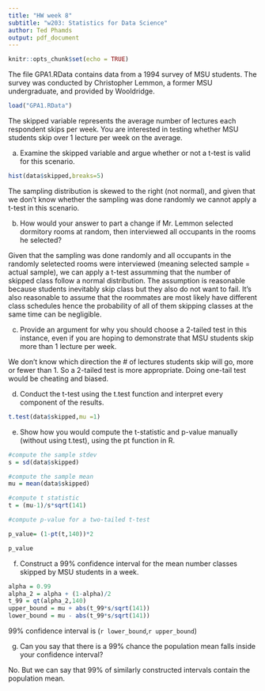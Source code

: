 ```yaml
---
title: "HW week 8"
subtitle: "w203: Statistics for Data Science"
author: Ted Phamds
output: pdf_document
---
```


```r
knitr::opts_chunk$set(echo = TRUE)
```

The file GPA1.RData contains data from a 1994 survey of MSU students.  The survey was conducted by Christopher Lemmon, a former MSU undergraduate, and provided by Wooldridge.

```r
load("GPA1.RData")
```

The skipped variable represents the average number of lectures each respondent skips per week.  You are interested in testing whether MSU students skip over 1 lecture per week on the average.

a. Examine the skipped variable and argue whether or not a t-test is valid for this scenario.
```r
hist(data$skipped,breaks=5)
```

The sampling distribution is skewed to the right (not normal), and given that we don't know whether the sampling was done randomly
we cannot apply a t-test in this scenario.


b. How would your answer to part a change if Mr. Lemmon selected dormitory rooms at random, then interviewed all occupants in the rooms he selected?

Given that the sampling was done randomly and all occupants in the randomly seletected rooms were interviewed (meaning
selected sample = actual sample), we can apply a t-test assumming that the number of skipped class follow a normal distribution.
The assumption is reasonable because students inevitably skip class but they also do not want to fail. It's also reasonable to assume
that the roommates are most likely have different class schedules hence the probability of all of them skipping classes at the same time
can be negligible. 


c. Provide an argument for why you should choose a 2-tailed test in this instance, even if you are hoping to demonstrate that MSU students skip more than 1 lecture per week.

We don't know which direction the # of lectures students skip will go, more or fewer than 1. So a 2-tailed test is more appropriate. Doing
one-tail test would be cheating and biased.

d. Conduct the t-test using the t.test function and interpret every component of the results.
```r
t.test(data$skipped,mu =1)
```
e. Show how you would compute the t-statistic and p-value manually (without using t.test), using the pt function in R.

```r
#compute the sample stdev
s = sd(data$skipped)

#compute the sample mean
mu = mean(data$skipped)

#compute t statistic
t = (mu-1)/s*sqrt(141)

#compute p-value for a two-tailed t-test

p_value= (1-pt(t,140))*2

p_value
```

f. Construct a 99% confidence interval for the mean number classes skipped by MSU students in a week.
```r
alpha = 0.99
alpha_2 = alpha + (1-alpha)/2
t_99 = qt(alpha_2,140)
upper_bound = mu + abs(t_99*s/sqrt(141))
lower_bound = mu - abs(t_99*s/sqrt(141))

```
99% confidence interval is (`r lower_bound`,`r upper_bound`)


g. Can you say that there is a 99% chance the population mean falls inside your confidence interval?


No. But we can say that 99% of similarly constructed intervals contain the population mean.




